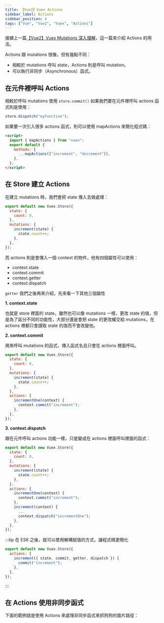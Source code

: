 ```yaml
---
title: 【Vue2】Vuex Actions
sidebar_label: Actions
sidebar_position: 4
tags: ["Vue", "Vue2", "Vuex", "Actions"]
---
```



接續上一篇[【Vue2】Vuex Mutations 深入理解](https://jim876633.github.io/Jim-Docusaurus/Vue/Vue2/Vuex/mutation)，這一篇來介紹 Actions 的用法。

Actions 跟 mutations 很像，但有幾點不同：

- 相較於 mutations 呼叫 state，Actions 則是呼叫 mutation。
- 可以執行非同步（Asynchronous）函式。

## 在元件裡呼叫 Actions

相較於呼叫 mutations 使用 `store.commit()` 如果我們要在元件裡呼叫 actions 函式則是使用：

```js
store.dispatch("myFunction");
```

如果要一次引入很多 actions 函式，則可以使用 mapActions 來簡化程式碼：

```html title=App.vue
<script>
  import { mapActions } from "vuex";
  export default {
    methods: {
      ...mapActions(["increment", "decrement"]),
    },
  };
</script>
```

## 在 Store 建立 Actions

在建立 mutations 時，我們會把 state 傳入去做處理：

```js {6} title='store/index.js'
export default new Vuex.Store({
  state: {
    count: 0,
  },
  mutations: {
    increment(state) {
      state.count++;
    },
  },
});
```

而 actions 則是會傳入一個 context 的物件，他有四個屬性可以使用：

- context.state
- context.commit
- context.getter
- context.dispatch

`getter` 我們之後再來介紹，先來看一下其他三個屬性

**1. context.state**

也就是 store 裡面的 state，雖然也可以像 mutations 一樣，更改 state 的值，但是為了區分不同的功能性，大部分還是會把 state 的更改權交給 mutations，在 actions 裡都只會讀取 state 的值而不會改變他。

**2. context.commit**

用來呼叫 mutations 的函式，傳入函式名且只會在 actions 裡面呼叫。

```js {12} title='store/index.js'
export default new Vuex.Store({
  state: {
    count: 0,
  },
  mutations: {
    increment(state) {
      state.count++;
    },
  },
  actions: {
    incrementOne(context) {
      context.commit("increment");
    },
  },
});
```

**3. context.dispatch**

跟在元件呼叫 actions 功能一樣，只是變成在 actions 裡面呼叫裡面的函式：

```js {16} title='store/index.js'
export default new Vuex.Store({
  state: {
    count: 0,
  },
  mutations: {
    increment(state) {
      state.count++;
    },
  },
  actions: {
    incrementOne(context) {
      context.commit("increment");
    },
    increment(context) {
      ...
      context.dispatch("incrementOne");
    },
  },
});
```

:::tip
在 ES6 之後，就可以使用解構賦值的方式，讓程式碼更簡化

```js title='store/index.js'
export default new Vuex.Store({
  actions: {
    increment({ state, commit, getter, dispatch }) {
      commit("increment");
    },
  },
});
```

:::

## 在 Actions 使用非同步函式

下面的範例就是使用 Actions 來處理非同步函式來抓狗狗的圖片路徑：

<CodeSandbox
  url='https://codesandbox.io/embed/action-msufbu?fontsize=14&hidenavigation=1&theme=dark'
  title='actions'
  initialPath='dog'
  codebasePath='/src/store/index.js'
/>
